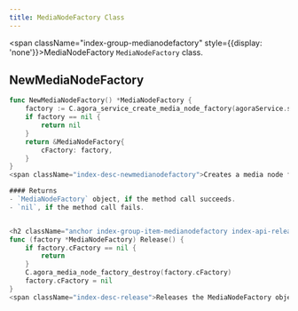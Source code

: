 ```yaml
---
title: MediaNodeFactory Class
---
```


<span className="index-group-medianodefactory" style={{display: 'none'}}>MediaNodeFactory</span>
<span className="index-desc-medianodefactory">`MediaNodeFactory` class.</span>


<h2 className="anchor index-group-item-medianodefactory index-api-newmedianodefactory" id="newmedianodefactory">NewMediaNodeFactory</h2>

```go
func NewMediaNodeFactory() *MediaNodeFactory {
    factory := C.agora_service_create_media_node_factory(agoraService.service)
    if factory == nil {
        return nil
    }
    return &MediaNodeFactory{
        cFactory: factory,
    }
}
<span className="index-desc-newmedianodefactory">Creates a media node factory object.</span>

#### Returns
- `MediaNodeFactory` object, if the method call succeeds.
- `nil`, if the method call fails.


<h2 className="anchor index-group-item-medianodefactory index-api-release" id="release">Release</h2>
func (factory *MediaNodeFactory) Release() {
    if factory.cFactory == nil {
        return
    }
    C.agora_media_node_factory_destroy(factory.cFactory)
    factory.cFactory = nil
}
<span className="index-desc-release">Releases the MediaNodeFactory object.</span>